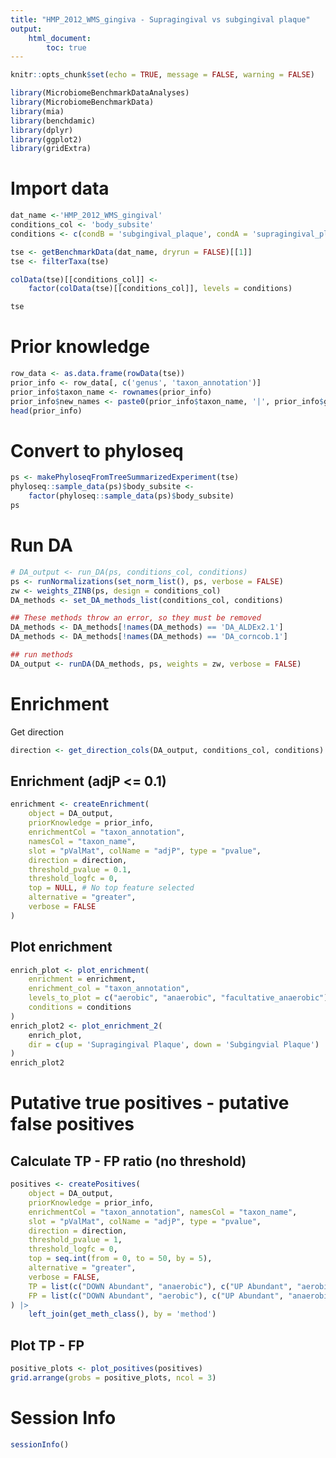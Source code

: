 ```yaml
---
title: "HMP_2012_WMS_gingiva - Supragingival vs subgingival plaque"
output: 
    html_document:
        toc: true
---
```


```r
knitr::opts_chunk$set(echo = TRUE, message = FALSE, warning = FALSE)
```


```r
library(MicrobiomeBenchmarkDataAnalyses)
library(MicrobiomeBenchmarkData)
library(mia)
library(benchdamic)
library(dplyr)
library(ggplot2)
library(gridExtra)
```

# Import data

```r
dat_name <-'HMP_2012_WMS_gingival'
conditions_col <- 'body_subsite'
conditions <- c(condB = 'subgingival_plaque', condA = 'supragingival_plaque')

tse <- getBenchmarkData(dat_name, dryrun = FALSE)[[1]]
tse <- filterTaxa(tse)

colData(tse)[[conditions_col]] <- 
    factor(colData(tse)[[conditions_col]], levels = conditions)

tse
```

# Prior knowledge

```r
row_data <- as.data.frame(rowData(tse))
prior_info <- row_data[, c('genus', 'taxon_annotation')]
prior_info$taxon_name <- rownames(prior_info)
prior_info$new_names <- paste0(prior_info$taxon_name, '|', prior_info$genus)
head(prior_info)
```

# Convert to phyloseq

```r
ps <- makePhyloseqFromTreeSummarizedExperiment(tse)
phyloseq::sample_data(ps)$body_subsite <- 
    factor(phyloseq::sample_data(ps)$body_subsite)
ps
```

# Run DA

```r
# DA_output <- run_DA(ps, conditions_col, conditions)
ps <- runNormalizations(set_norm_list(), ps, verbose = FALSE)
zw <- weights_ZINB(ps, design = conditions_col)
DA_methods <- set_DA_methods_list(conditions_col, conditions)

## These methods throw an error, so they must be removed
DA_methods <- DA_methods[!names(DA_methods) == 'DA_ALDEx2.1']
DA_methods <- DA_methods[!names(DA_methods) == 'DA_corncob.1']

## run methods
DA_output <- runDA(DA_methods, ps, weights = zw, verbose = FALSE) 
```

# Enrichment

Get direction 

```r
direction <- get_direction_cols(DA_output, conditions_col, conditions)
```

## Enrichment (adjP <= 0.1)

```r
enrichment <- createEnrichment(
    object = DA_output,
    priorKnowledge = prior_info,
    enrichmentCol = "taxon_annotation",
    namesCol = "taxon_name",
    slot = "pValMat", colName = "adjP", type = "pvalue",
    direction = direction,
    threshold_pvalue = 0.1,
    threshold_logfc = 0,
    top = NULL, # No top feature selected
    alternative = "greater",
    verbose = FALSE 
)
```

## Plot enrichment

```r
enrich_plot <- plot_enrichment(
    enrichment = enrichment, 
    enrichment_col = "taxon_annotation",
    levels_to_plot = c("aerobic", "anaerobic", "facultative_anaerobic"),
    conditions = conditions
)
enrich_plot2 <- plot_enrichment_2(
    enrich_plot,
    dir = c(up = 'Supragingival Plaque', down = 'Subgingvial Plaque')
)
enrich_plot2
```

# Putative true positives - putative false positives

## Calculate TP - FP ratio (no threshold)

```r
positives <- createPositives(
    object = DA_output, 
    priorKnowledge = prior_info, 
    enrichmentCol = "taxon_annotation", namesCol = "taxon_name",
    slot = "pValMat", colName = "adjP", type = "pvalue",
    direction = direction,
    threshold_pvalue = 1,
    threshold_logfc = 0,
    top = seq.int(from = 0, to = 50, by = 5),
    alternative = "greater",
    verbose = FALSE,
    TP = list(c("DOWN Abundant", "anaerobic"), c("UP Abundant", "aerobic")),
    FP = list(c("DOWN Abundant", "aerobic"), c("UP Abundant", "anaerobic"))
) |> 
    left_join(get_meth_class(), by = 'method')
```

## Plot TP - FP 

```r
positive_plots <- plot_positives(positives)
grid.arrange(grobs = positive_plots, ncol = 3)
```

# Session Info

```r
sessionInfo()
```


